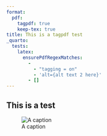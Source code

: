 ```yaml
---
format:
  pdf:
    tagpdf: true
    keep-tex: true
title: This is a tagpdf test
_quarto:
  tests:
    latex:
      ensurePdfRegexMatches:
        - 
          - "tagging = on"
          - 'alt={alt text 2 here}'
        - []
---
```


## This is a test

![A caption](./an-image.png){fig-alt="alt text 2 here"}
